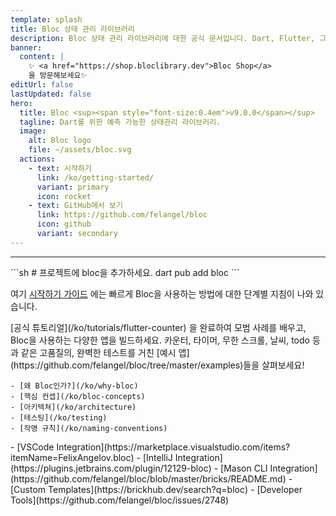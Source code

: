 ```yaml
---
template: splash
title: Bloc 상태 관리 라이브러리
description: Bloc 상태 관리 라이브러리에 대한 공식 문서입니다. Dart, Flutter, 그리고 AngularDart를 지원합니다. 예제 및 튜토리얼이 포함되어 있습니다.
banner:
  content: |
    ✨ <a href="https://shop.bloclibrary.dev">Bloc Shop</a> 
    을 방문해보세요✨
editUrl: false
lastUpdated: false
hero:
  title: Bloc <sup><span style="font-size:0.4em">v9.0.0</span></sup>
  tagline: Dart를 위한 예측 가능한 상태관리 라이브러리.
  image:
    alt: Bloc logo
    file: ~/assets/bloc.svg
  actions:
    - text: 시작하기
      link: /ko/getting-started/
      variant: primary
      icon: rocket
    - text: GitHub에서 보기
      link: https://github.com/felangel/bloc
      icon: github
      variant: secondary
---
```



<SponsorsGrid sponsoredBy="의 💖으로 후원" becomeASponsor="후원자가 되세요" />

<hr />

<CardGrid>

<SplitCard title="시작하기" icon="rocket">
	```sh
	# 프로젝트에 bloc을 추가하세요.
	dart pub add bloc
	```

여기 [시작하기 가이드](/ko/getting-started) 에는 빠르게 Bloc을 사용하는 방법에 대한 단계별 지침이 나와 있습니다.

</SplitCard>

<Card title="가이드 둘러보기" icon="star">
	[공식 튜토리얼](/ko/tutorials/flutter-counter) 을 완료하여 모범 사례를 배우고,
	Bloc을 사용하는 다양한 앱을 빌드하세요.
</Card>

<Card title="Bloc으로 빌드하기" icon="laptop">
	카운터, 타이머, 무한 스크롤, 날씨, todo 등과 같은 고품질의, 완벽한 테스트를
	거친 [예시 앱](https://github.com/felangel/bloc/tree/master/examples)들을
	살펴보세요!
</Card>

<ListCard title="학습" icon="open-book">

    - [왜 Bloc인가?](/ko/why-bloc)
    - [핵심 컨셉](/ko/bloc-concepts)
    - [아키텍쳐](/ko/architecture)
    - [테스팅](/ko/testing)
    - [작명 규칙](/ko/naming-conventions)

</ListCard>

  <ListCard title="통합 개발도구" icon="puzzle">
    - [VSCode Integration](https://marketplace.visualstudio.com/items?itemName=FelixAngelov.bloc)
    - [IntelliJ Integration](https://plugins.jetbrains.com/plugin/12129-bloc)
    - [Mason CLI Integration](https://github.com/felangel/bloc/blob/master/bricks/README.md)
    - [Custom Templates](https://brickhub.dev/search?q=bloc)
    - [Developer Tools](https://github.com/felangel/bloc/issues/2748)
  </ListCard>
</CardGrid>

<Discord joinDiscord="Discord에 가입하세요" />
